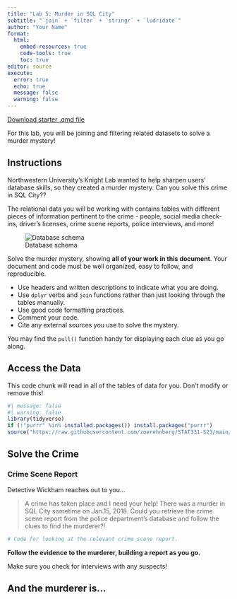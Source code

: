 ```yaml
---
title: "Lab 5: Murder in SQL City"
subtitle: "`join` + `filter` + `stringr` + `ludridate`"
author: "Your Name"
format: 
  html:
    embed-resources: true
    code-tools: true
    toc: true
editor: source
execute: 
  error: true
  echo: true
  message: false
  warning: false
---
```


[Download starter .qmd file](LA5_murder.qmd)

For this lab, you will be joining and filtering related datasets to solve a murder mystery!


## Instructions

Northwestern University's Knight Lab wanted to help sharpen users' database skills, so they created a murder mystery. Can you solve this crime in SQL City??

The relational data you will be working with contains tables with different pieces of information pertinent to the crime - people, social media check-ins, driver's licenses, crime scene reports, police interviews, and more!

![Database schema](https://mystery.knightlab.com/schema.png)

Solve the murder mystery, showing **all of your work in this document**. Your document and code must be well organized, easy to follow, and reproducible.

+ Use headers and written descriptions to indicate what you are doing.
+ Use `dplyr` verbs and `join` functions rather than just looking through the tables manually.
+ Use good code formatting practices.
+ Comment your code.
+ Cite any external sources you use to solve the mystery.

::: callout-tip

You may find the `pull()` function handy for displaying each clue as you go along.

:::

## Access the Data

This code chunk will read in all of the tables of data for you. Don't modify or remove this!

```r
#| message: false
#| warning: false
library(tidyverse)
if (!"purrr" %in% installed.packages()) install.packages("purrr")
source("https://raw.githubusercontent.com/zoerehnberg/STAT331-S23/main/challenges/bCH_murder_setup.R")
```

## Solve the Crime

### Crime Scene Report

Detective Wickham reaches out to you...

> A crime has taken place and I need your help! There was a murder in SQL City sometime on Jan.15, 2018. Could you retrieve the crime scene report from the police department’s database and follow the clues to find the murderer?!

```r
# Code for looking at the relevant crime scene report.
```


**Follow the evidence to the murderer, building a report as you go.**

::: callout-caution

Make sure you check for interviews with any suspects!

:::

::: callout-note

## And the murderer is...

:::
